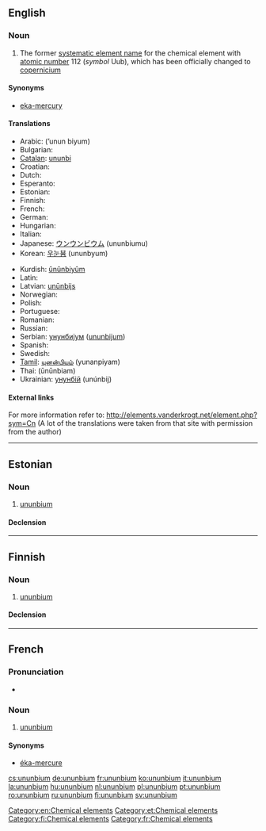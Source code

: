 ==English==
{{elements|Uub|roentgenium|Rg|ununtrium|Uut}}

===Noun===
{{en-noun|-}}
{{wikipedia}}

#  The former [[systematic element name]] for the chemical element with [[atomic number]] 112 (''symbol'' Uub), which has been officially changed to [[copernicium]]

====Synonyms====
* [[eka-mercury]]

====Translations====
{{trans-top|chemical element}}
* Arabic: {{Arab|[[أنون بيوم]]}} (’unun biyum) {{m}}
* Bulgarian: {{t-|bg|унунбий|m|tr=ununbij}}
* [[Catalan]]: [[ununbi]] {{m}}
* Croatian: {{t+|hr|ununbij}}
* Dutch: {{t+|nl|ununbium|n}}
* Esperanto: {{t-|eo|ununbio|xs=Esperanto}}
* Estonian: {{t-|et|ununbium}}
* Finnish: {{t+|fi|ununbium}}
* French: {{t+|fr|ununbium|m}}
* German: {{t+|de|Ununbium|n}}
* Hungarian: {{t+|hu|ununbium}}
* Italian: {{t+|it|ununbio|m}}
* Japanese: [[ウンウンビウム]] (ununbiumu)
* Korean: [[우눈븀]] (ununbyum)
{{trans-mid}}
* Kurdish: [[ûnûnbiyûm]]
* Latin: {{t+|la|ununbium|n}}
* Latvian: [[unūnbijs]]
* Norwegian: {{t-|no|ununbium}}
* Polish: {{t+|pl|ununbium|m}}
* Portuguese: {{t+|pt|unúnbio|m}}
* Romanian: {{t+|ro|ununbiu|n}}
* Russian: {{t-|ru|унунбий|m|tr=unúnbij}}
* Serbian: [[унунбијум]] ([[ununbijum]]) {{m}}
* Spanish: {{t+|es|ununbio|m}}
* Swedish: {{t+|sv|ununbium}}
* [[Tamil]]: [[யுனன்பியம்]] (yunanpiyam)
* Thai: {{Thai|[[อูนอูนเบียม]]}} (ūnūnbiam)
* Ukrainian: [[унунбій]] (unúnbij) {{m}}
{{trans-bottom}}

====External links====
For more information refer to:
http://elements.vanderkrogt.net/element.php?sym=Cn
(A lot of the translations were taken from that site with permission from the author)

[[Category:en:Chemical elements]]

----

==Estonian==

===Noun===
{{et-noun|ununbiumi|ununbiumi|par2=ununbiumit}}

# [[#English|ununbium]]

====Declension====
{{et-decl-seminar|ununbium}}
{{et-decl-redel|ununbium}}

[[Category:et:Chemical elements]]

----

==Finnish==
{{wikipedia|lang=fi}}

===Noun===
{{fi-noun}}

# [[#English|ununbium]]

====Declension====
{{fi-decl-risti|ununbium|nopl=1|i=0}}

[[Category:fi:Chemical elements]]

----

==French==
{{wikipedia|lang=fr}}

===Pronunciation===
* {{IPA|lang=fr|/y.nyn.bjɔm/}}

===Noun===
{{fr-noun|m}}

# [[#English|ununbium]]

====Synonyms====
* [[éka-mercure]]

[[Category:fr:Chemical elements]]

[[cs:ununbium]]
[[de:ununbium]]
[[fr:ununbium]]
[[ko:ununbium]]
[[it:ununbium]]
[[la:ununbium]]
[[hu:ununbium]]
[[nl:ununbium]]
[[pl:ununbium]]
[[pt:ununbium]]
[[ro:ununbium]]
[[ru:ununbium]]
[[fi:ununbium]]
[[sv:ununbium]]